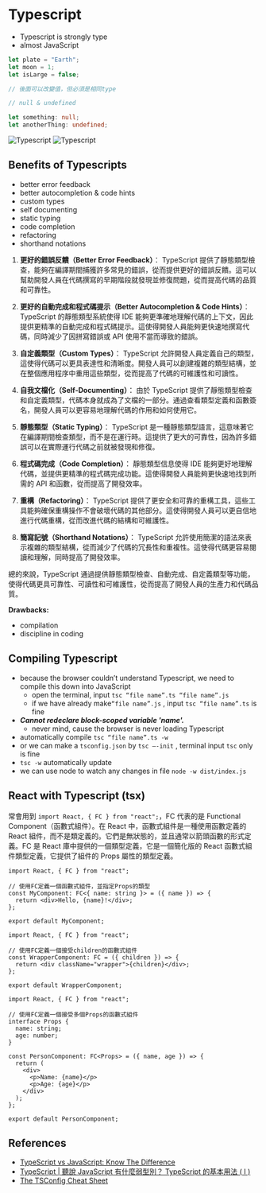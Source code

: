 # Typescript

- Typescript is strongly type
- almost JavaScript

```ts
let plate = "Earth";
let moon = 1;
let isLarge = false;

// 後面可以改變值，但必須是相同type

// null & undefined

let something: null;
let anotherThing: undefined;
```

![Typescript](/Typescript.jpeg)
![Typescript](/Typescript-2.jpeg)

## Benefits of Typescripts

- better error feedback
- better autocompletion & code hints
- custom types
- self documenting
- static typing
- code completion
- refactoring
- shorthand notations

1. **更好的錯誤反饋（Better Error Feedback）**：
   TypeScript 提供了靜態類型檢查，能夠在編譯期間捕獲許多常見的錯誤，從而提供更好的錯誤反饋。這可以幫助開發人員在代碼撰寫的早期階段就發現並修復問題，從而提高代碼的品質和可靠性。

2. **更好的自動完成和程式碼提示（Better Autocompletion & Code Hints）**：
   TypeScript 的靜態類型系統使得 IDE 能夠更準確地理解代碼的上下文，因此提供更精準的自動完成和程式碼提示。這使得開發人員能夠更快速地撰寫代碼，同時減少了因拼寫錯誤或 API 使用不當而導致的錯誤。

3. **自定義類型（Custom Types）**：
   TypeScript 允許開發人員定義自己的類型，這使得代碼可以更具表達性和清晰度。開發人員可以創建複雜的類型結構，並在整個應用程序中重用這些類型，從而提高了代碼的可維護性和可讀性。

4. **自我文檔化（Self-Documenting）**：
   由於 TypeScript 提供了靜態類型檢查和自定義類型，代碼本身就成為了文檔的一部分。通過查看類型定義和函數簽名，開發人員可以更容易地理解代碼的作用和如何使用它。

5. **靜態類型（Static Typing）**：
   TypeScript 是一種靜態類型語言，這意味著它在編譯期間檢查類型，而不是在運行時。這提供了更大的可靠性，因為許多錯誤可以在實際運行代碼之前就被發現和修復。

6. **程式碼完成（Code Completion）**：
   靜態類型信息使得 IDE 能夠更好地理解代碼，並提供更精準的程式碼完成功能。這使得開發人員能夠更快速地找到所需的 API 和函數，從而提高了開發效率。

7. **重構（Refactoring）**：
   TypeScript 提供了更安全和可靠的重構工具，這些工具能夠確保重構操作不會破壞代碼的其他部分。這使得開發人員可以更自信地進行代碼重構，從而改進代碼的結構和可維護性。

8. **簡寫記號（Shorthand Notations）**：
   TypeScript 允許使用簡潔的語法來表示複雜的類型結構，從而減少了代碼的冗長性和重複性。這使得代碼更容易閱讀和理解，同時提高了開發效率。

總的來說，TypeScript 通過提供靜態類型檢查、自動完成、自定義類型等功能，使得代碼更具可靠性、可讀性和可維護性，從而提高了開發人員的生產力和代碼品質。

**Drawbacks:**

- compilation
- discipline in coding

## Compiling Typescript

- because the browser couldn’t understand Typescript, we need to compile this down into JavaScript
  - open the terminal, input `tsc “file name”.ts “file name”.js`
  - if we have already make`“file name”.js` , input `tsc “file name”.ts` is fine
- **_Cannot redeclare block-scoped variable 'name'._**
  - never mind, cause the browser is never loading Typescript
- automatically compile `tsc “file name”.ts -w`
- or we can make a `tsconfig.json` by `tsc —-init` , terminal input `tsc` only is fine
- `tsc -w` automatically update
- we can use node to watch any changes in file `node -w dist/index.js`

## React with Typescript (tsx)

常會用到 `import React, { FC } from "react";`，FC 代表的是 Functional Component（函數式組件）。在 React 中，函數式組件是一種使用函數定義的 React 組件，而不是類定義的。它們是無狀態的，並且通常以箭頭函數的形式定義。FC 是 React 庫中提供的一個類型定義，它是一個簡化版的 React 函數式組件類型定義，它提供了組件的 Props 屬性的類型定義。

```tsx showLineNumbers {4} filename="指定Props的類型"
import React, { FC } from "react";

// 使用FC定義一個函數式組件，並指定Props的類型
const MyComponent: FC<{ name: string }> = ({ name }) => {
  return <div>Hello, {name}!</div>;
};

export default MyComponent;
```

```tsx showLineNumbers {4} filename="{ children }"
import React, { FC } from "react";

// 使用FC定義一個接受children的函數式組件
const WrapperComponent: FC = ({ children }) => {
  return <div className="wrapper">{children}</div>;
};

export default WrapperComponent;
```

```tsx showLineNumbers {4-7, 9} filename="多個Props"
import React, { FC } from "react";

// 使用FC定義一個接受多個Props的函數式組件
interface Props {
  name: string;
  age: number;
}

const PersonComponent: FC<Props> = ({ name, age }) => {
  return (
    <div>
      <p>Name: {name}</p>
      <p>Age: {age}</p>
    </div>
  );
};

export default PersonComponent;
```

## References

- [TypeScript vs JavaScript: Know The Difference](https://radixweb.com/blog/typescript-vs-javascript)
- [TypeScript | 聽說 JavaScript 有什麼弱型別？ TypeScript 的基本用法 ( I )](https://medium.com/enjoy-life-enjoy-coding/typescript-聽說-javascript-有什麼弱型別-typescript-的基本用法-i-bb487251d387)
- [The TSConfig Cheat Sheet](https://www.totaltypescript.com/tsconfig-cheat-sheet)
